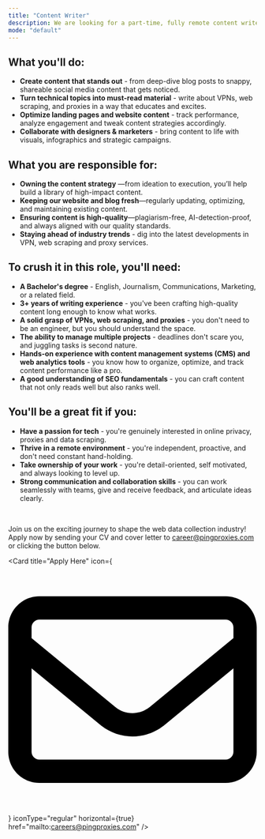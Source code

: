 ```yaml
---
title: "Content Writer"
description: We are looking for a part-time, fully remote content writer. <br />Competitive market rates for compensation. 
mode: "default"
---
```


## What you'll do:

  - **Create content that stands out** - from deep-dive blog posts to snappy, shareable social media content that gets noticed. 
  - **Turn technical topics into must-read material** - write about VPNs, web scraping, and proxies in a way that educates and excites.
  - **Optimize landing pages and website content** - track performance, analyze engagement and tweak content strategies accordingly.
  - **Collaborate with designers & marketers** - bring content to life with visuals, infographics and strategic campaigns. 

## What you are responsible for:

  - **Owning the content strategy** —from ideation to execution, you’ll help build a library of high-impact content.
  - **Keeping our website and blog fresh**—regularly updating, optimizing, and maintaining existing content.
  - **Ensuring content is high-quality**—plagiarism-free, AI-detection-proof, and always aligned with our quality standards.
  - **Staying ahead of industry trends** - dig into the latest developments in VPN, web scraping and proxy services.

## To crush it in this role, you'll need:

  - **A Bachelor's degree** - English, Journalism, Communications, Marketing, or a related field.
  - **3+ years of writing experience** - you've been crafting high-quality content long enough to know what works.
  - **A solid grasp of VPNs, web scraping, and proxies** - you don't need to be an engineer, but you should understand the space.
  - **The ability to manage multiple projects** - deadlines don't scare you, and juggling tasks is second nature.
  - **Hands-on experience with content management systems (CMS) and web analytics tools** - you know how to organize, optimize, and track content performance like a pro.
  - **A good understanding of SEO fundamentals** - you can craft content that not only reads well but also ranks well.

## You'll be a great fit if you:
  - **Have a passion for tech** - you're genuinely interested in online privacy, proxies and data scraping.
  - **Thrive in a remote environment** - you're independent, proactive, and don't need constant hand-holding.
  - **Take ownership of your work** - you're detail-oriented, self motivated, and always looking to level up.
  - **Strong communication and collaboration skills** - you can work seamlessly with teams, give and receive feedback, and articulate ideas clearly.

<br />

Join us on the exciting journey to shape the web data collection industry! Apply now by sending your CV and cover letter to career@pingproxies.com or clicking the button below.

<Card
  title="Apply Here"
  icon={
    <svg xmlns="http://www.w3.org/2000/svg" viewBox="0 0 512 512" >
      {/* Font Awesome Free 6.7.2 by @fontawesome */}
      <path d="M64 112c-8.8 0-16 7.2-16 16l0 22.1L220.5 291.7c20.7 17 50.4 17 71.1 0L464 150.1l0-22.1c0-8.8-7.2-16-16-16L64 112zM48 212.2L48 384c0 8.8 7.2 16 16 16l384 0c8.8 0 16-7.2 16-16l0-171.8L322 328.8c-38.4 31.5-93.7 31.5-132 0L48 212.2zM0 128C0 92.7 28.7 64 64 64l384 0c35.3 0 64 28.7 64 64l0 256c0 35.3-28.7 64-64 64L64 448c-35.3 0-64-28.7-64-64L0 128z" />
    </svg>
  }
  iconType="regular"
  horizontal={true}
  href="mailto:careers@pingproxies.com"
/>

